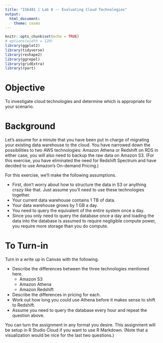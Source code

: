 ```yaml
---
title: "IS6481 | Lab 8 -- Evaluating Cloud Technologies"
output: 
  html_document: 
    theme: cosmo
---
```


```r
knitr::opts_chunk$set(echo = TRUE)
# options(width = 120)
library(ggplot2)
library(tidyverse)
library(reshape2)
library(ggrepel)
library(gridExtra)
library(rpart)
```

# Objective
To investigate cloud technologies and determine which is appropriate for your scenario.

# Background
Let's assume for a minute that you have been put in charge of migrating your existing data warehouse to the cloud. You have narrowed down the possibilities to two AWS technologies: Amazon Athena or Redshift on RDS in either case, you will also need to backup the raw data on Amazon S3. (For this exercise, you have eliminated the need for Redshift Spectrum and have decided to use Amazon's On-demand Pricing.)

For this exercise, we'll make the following assumptions.

* First, don't worry about how to structure the data in S3 or anything crazy like that. Just assume you'll need to use these technologies together.
* Your current data warehouse contains 1 TB of data.
* Your data warehouse grows by 1 GB a day.
* You need to query the equivalent of the entire system once a day.
* Since you only need to query the database once a day and loading the data into the database is assumed to require negligible compute power, you require more storage than you do compute.

# To Turn-in

Turn in a write up in Canvas with the following.

* Describe the differences between the three technologies mentioned here.
	* Amazon S3
	* Amazon Athena
	* Amazon Redshift
* Describe the differences in pricing for each.
* Work out how long you could use Athena before it makes sense to shift to Redshift.
* Assume you need to query the database every hour and repeat the question above.

You can turn the assignment in any format you desire. This assignment will be setup in R Studio Cloud if you want to use R Markdown. (Note that a visualization would be nice for the last two questions.)